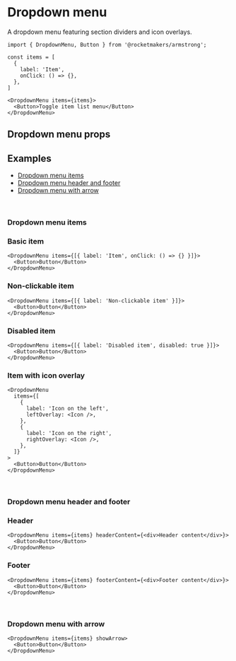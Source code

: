 

<Meta title="Components/DropdownMenu" component={DropdownMenu} />

# Dropdown menu

A dropdown menu featuring section dividers and icon overlays.

<Canvas of={DropdownMenuStories.Default} layout="centered" sourceState="none" />

```tsx
import { DropdownMenu, Button } from '@rocketmakers/armstrong';

const items = [
  {
    label: 'Item',
    onClick: () => {},
  },
]

<DropdownMenu items={items}>
  <Button>Toggle item list menu</Button>
</DropdownMenu>
```

## Dropdown menu props

<ArgTypes of={DropdownMenu} />

## Examples

- [Dropdown menu items](#items)
- [Dropdown menu header and footer](#header-footer)
- [Dropdown menu with arrow](#arrow)

<br />

### <a name="items">Dropdown menu items</a>

### Basic item

```tsx
<DropdownMenu items={[{ label: 'Item', onClick: () => {} }]}>
  <Button>Button</Button>
</DropdownMenu>
```

### Non-clickable item

```tsx
<DropdownMenu items={[{ label: 'Non-clickable item' }]}>
  <Button>Button</Button>
</DropdownMenu>
```

### Disabled item

```tsx
<DropdownMenu items={[{ label: 'Disabled item', disabled: true }]}>
  <Button>Button</Button>
</DropdownMenu>
```

### Item with icon overlay

```tsx
<DropdownMenu
  items={[
    {
      label: 'Icon on the left',
      leftOverlay: <Icon />,
    },
    {
      label: 'Icon on the right',
      rightOverlay: <Icon />,
    },
  ]}
>
  <Button>Button</Button>
</DropdownMenu>
```

<br />

### <a name="header-footer">Dropdown menu header and footer</a>

### Header

```tsx
<DropdownMenu items={items} headerContent={<div>Header content</div>}>
  <Button>Button</Button>
</DropdownMenu>
```

### Footer

```tsx
<DropdownMenu items={items} footerContent={<div>Footer content</div>}>
  <Button>Button</Button>
</DropdownMenu>
```

<br />

### <a name="arrow">Dropdown menu with arrow</a>

```tsx
<DropdownMenu items={items} showArrow>
  <Button>Button</Button>
</DropdownMenu>
```
